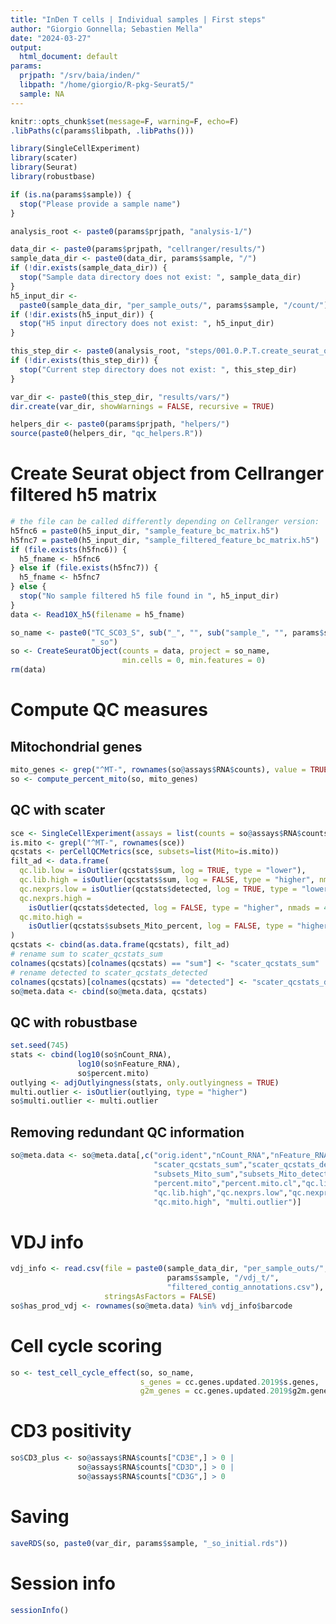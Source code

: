 ```yaml
---
title: "InDen T cells | Individual samples | First steps"
author: "Giorgio Gonnella; Sebastien Mella"
date: "2024-03-27"
output:
  html_document: default
params:
  prjpath: "/srv/baia/inden/"
  libpath: "/home/giorgio/R-pkg-Seurat5/"
  sample: NA
---
```


```r
knitr::opts_chunk$set(message=F, warning=F, echo=F)
.libPaths(c(params$libpath, .libPaths()))

library(SingleCellExperiment)
library(scater)
library(Seurat)
library(robustbase)

if (is.na(params$sample)) {
  stop("Please provide a sample name")
}

analysis_root <- paste0(params$prjpath, "analysis-1/")

data_dir <- paste0(params$prjpath, "cellranger/results/")
sample_data_dir <- paste0(data_dir, params$sample, "/")
if (!dir.exists(sample_data_dir)) {
  stop("Sample data directory does not exist: ", sample_data_dir)
}
h5_input_dir <-
  paste0(sample_data_dir, "per_sample_outs/", params$sample, "/count/")
if (!dir.exists(h5_input_dir)) {
  stop("H5 input directory does not exist: ", h5_input_dir)
}

this_step_dir <- paste0(analysis_root, "steps/001.0.P.T.create_seurat_obj/")
if (!dir.exists(this_step_dir)) {
  stop("Current step directory does not exist: ", this_step_dir)
}

var_dir <- paste0(this_step_dir, "results/vars/")
dir.create(var_dir, showWarnings = FALSE, recursive = TRUE)

helpers_dir <- paste0(params$prjpath, "helpers/")
source(paste0(helpers_dir, "qc_helpers.R"))
```

# Create Seurat object from Cellranger filtered h5 matrix

```r
# the file can be called differently depending on Cellranger version:
h5fnc6 = paste0(h5_input_dir, "sample_feature_bc_matrix.h5")
h5fnc7 = paste0(h5_input_dir, "sample_filtered_feature_bc_matrix.h5")
if (file.exists(h5fnc6)) {
  h5_fname <- h5fnc6
} else if (file.exists(h5fnc7)) {
  h5_fname <- h5fnc7
} else {
  stop("No sample filtered h5 file found in ", h5_input_dir)
}
data <- Read10X_h5(filename = h5_fname)
```

```r
so_name <- paste0("TC_SC03_S", sub("_", "", sub("sample_", "", params$sample)),
                  "_so")
so <- CreateSeuratObject(counts = data, project = so_name,
                         min.cells = 0, min.features = 0)
rm(data)
```

# Compute QC measures

## Mitochondrial genes

```r
mito_genes <- grep("^MT-", rownames(so@assays$RNA$counts), value = TRUE)
so <- compute_percent_mito(so, mito_genes)
```

## QC with scater

```r
sce <- SingleCellExperiment(assays = list(counts = so@assays$RNA$counts))
is.mito <- grepl("^MT-", rownames(sce))
qcstats <- perCellQCMetrics(sce, subsets=list(Mito=is.mito))
filt_ad <- data.frame(
  qc.lib.low = isOutlier(qcstats$sum, log = TRUE, type = "lower"),
  qc.lib.high = isOutlier(qcstats$sum, log = FALSE, type = "higher", nmads = 4),
  qc.nexprs.low = isOutlier(qcstats$detected, log = TRUE, type = "lower"),
  qc.nexprs.high =
    isOutlier(qcstats$detected, log = FALSE, type = "higher", nmads = 4),
  qc.mito.high =
    isOutlier(qcstats$subsets_Mito_percent, log = FALSE, type = "higher")
)
qcstats <- cbind(as.data.frame(qcstats), filt_ad)
# rename sum to scater_qcstats_sum
colnames(qcstats)[colnames(qcstats) == "sum"] <- "scater_qcstats_sum"
# rename detected to scater_qcstats_detected
colnames(qcstats)[colnames(qcstats) == "detected"] <- "scater_qcstats_detected"
so@meta.data <- cbind(so@meta.data, qcstats)
```

## QC with robustbase

```r
set.seed(745)
stats <- cbind(log10(so$nCount_RNA),
               log10(so$nFeature_RNA),
               so$percent.mito)
outlying <- adjOutlyingness(stats, only.outlyingness = TRUE)
multi.outlier <- isOutlier(outlying, type = "higher")
so$multi.outlier <- multi.outlier
```

## Removing redundant QC information

```r
so@meta.data <- so@meta.data[,c("orig.ident","nCount_RNA","nFeature_RNA",
                                "scater_qcstats_sum","scater_qcstats_detected",
                                "subsets_Mito_sum","subsets_Mito_detected",
                                "percent.mito","percent.mito.cl","qc.lib.low",
                                "qc.lib.high","qc.nexprs.low","qc.nexprs.high",
                                "qc.mito.high", "multi.outlier")]
```

# VDJ info

```r
vdj_info <- read.csv(file = paste0(sample_data_dir, "per_sample_outs/",
                                   params$sample, "/vdj_t/",
                                   "filtered_contig_annotations.csv"),
                     stringsAsFactors = FALSE)
so$has_prod_vdj <- rownames(so@meta.data) %in% vdj_info$barcode
```

# Cell cycle scoring

```r
so <- test_cell_cycle_effect(so, so_name,
                             s_genes = cc.genes.updated.2019$s.genes,
                             g2m_genes = cc.genes.updated.2019$g2m.genes)
```

# CD3 positivity

```r
so$CD3_plus <- so@assays$RNA$counts["CD3E",] > 0 |
               so@assays$RNA$counts["CD3D",] > 0 |
               so@assays$RNA$counts["CD3G",] > 0
```

# Saving

```r
saveRDS(so, paste0(var_dir, params$sample, "_so_initial.rds"))
```

# Session info

```r
sessionInfo()
```
